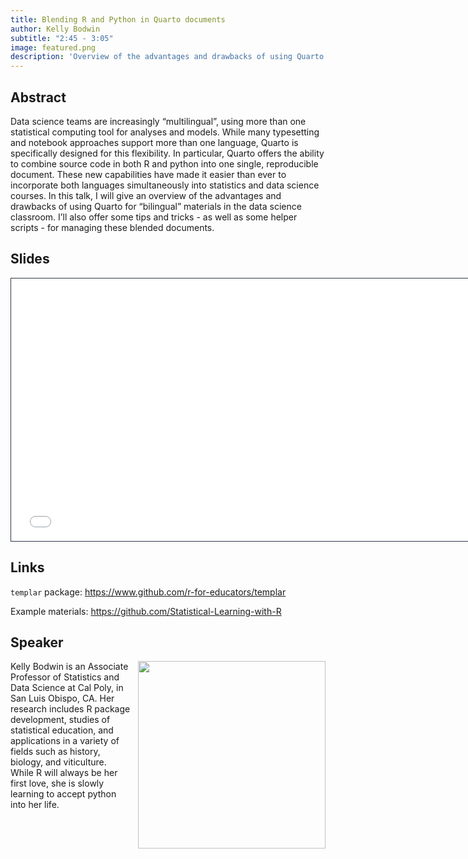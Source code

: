 ```yaml
---
title: Blending R and Python in Quarto documents
author: Kelly Bodwin
subtitle: "2:45 - 3:05"
image: featured.png
description: 'Overview of the advantages and drawbacks of using Quarto for "bilingual" materials in the data science classroom as well as tips and tricks for managing these blended documents.'
---
```


## Abstract

Data science teams are increasingly "multilingual", using more than one statistical computing tool for analyses and models. While many typesetting and notebook approaches support more than one language, Quarto is specifically designed for this flexibility. In particular, Quarto offers the ability to combine source code in both R and python into one single, reproducible document. These new capabilities have made it easier than ever to incorporate both languages simultaneously into statistics and data science courses. In this talk, I will give an overview of the advantages and drawbacks of using Quarto for "bilingual" materials in the data science classroom. I'll also offer some tips and tricks - as well as some helper scripts - for managing these blended documents.

## Slides

```{=html}
<iframe class="slide-deck" src="/talks/3-r-python/r-python.html" height="420" width="747" style="border: 1px solid #2e3846;"></iframe>
```
## Links

`templar` package: <https://www.github.com/r-for-educators/templar>

Example materials: <https://github.com/Statistical-Learning-with-R>

## Speaker

![](kelly-bodwin.jpg){style="float: right; padding-left: 10px;" fig-alt="A photo of Kelly" fig-align="right" width="300"}

Kelly Bodwin is an Associate Professor of Statistics and Data Science at Cal Poly, in San Luis Obispo, CA. Her research includes R package development, studies of statistical education, and applications in a variety of fields such as history, biology, and viticulture. While R will always be her first love, she is slowly learning to accept python into her life.
